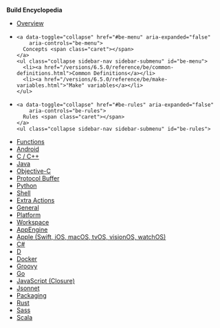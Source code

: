 
**Build Encyclopedia**

<ul class="sidebar-nav">
  <li><a href="/versions/6.5.0/reference/be/overview.html">Overview</a></li>

  <li>

    <a data-toggle="collapse" href="#be-menu" aria-expanded="false"
        aria-controls="be-menu">
      Concepts <span class="caret"></span>
    </a>
    <ul class="collapse sidebar-nav sidebar-submenu" id="be-menu">
      <li><a href="/versions/6.5.0/reference/be/common-definitions.html">Common Definitions</a></li>
      <li><a href="/versions/6.5.0/reference/be/make-variables.html">"Make" variables</a></li>
    </ul>
  </li>

  <li>

    <a data-toggle="collapse" href="#be-rules" aria-expanded="false"
        aria-controls="be-rules">
      Rules <span class="caret"></span>
    </a>
    <ul class="collapse sidebar-nav sidebar-submenu" id="be-rules">
  <li><a href="/versions/6.5.0/reference/be/functions.html">Functions</a></li>
    <li><a href="/versions/6.5.0/reference/be/android.html">Android</a></li>
      <li><a href="/versions/6.5.0/reference/be/c-cpp.html">C / C++</a></li>
      <li><a href="/versions/6.5.0/reference/be/java.html">Java</a></li>
      <li><a href="/versions/6.5.0/reference/be/objective-c.html">Objective-C</a></li>
      <li><a href="/versions/6.5.0/reference/be/protocol-buffer.html">Protocol Buffer</a></li>
      <li><a href="/versions/6.5.0/reference/be/python.html">Python</a></li>
      <li><a href="/versions/6.5.0/reference/be/shell.html">Shell</a></li>
      <li><a href="/versions/6.5.0/reference/be/extra-actions.html">Extra Actions</a></li>
      <li><a href="/versions/6.5.0/reference/be/general.html">General</a></li>
      <li><a href="/versions/6.5.0/reference/be/platform.html">Platform</a></li>
      <li><a href="/versions/6.5.0/reference/be/workspace.html">Workspace</a></li>

  <li><a href="https://github.com/bazelbuild/rules_appengine" target="_blank" rel="noopener">AppEngine</a></li>
  <li><a href="https://github.com/bazelbuild/rules_apple" target="_blank" rel="noopener">Apple (Swift, iOS, macOS, tvOS, visionOS, watchOS)</a></li>
  <li><a href="https://github.com/bazelbuild/rules_dotnet" target="_blank" rel="noopener">C#</a></li>
  <li><a href="https://github.com/bazelbuild/rules_d" target="_blank" rel="noopener">D</a></li>
  <li><a href="https://github.com/bazelbuild/rules_docker" target="_blank" rel="noopener">Docker</a></li>
  <li><a href="https://github.com/bazelbuild/rules_groovy" target="_blank" rel="noopener">Groovy</a></li>
  <li><a href="https://github.com/bazelbuild/rules_go" target="_blank" rel="noopener">Go</a></li>
  <li><a href="https://github.com/bazelbuild/rules_closure" target="_blank" rel="noopener">JavaScript (Closure)</a></li>
  <li><a href="https://github.com/bazelbuild/rules_jsonnet" target="_blank" rel="noopener">Jsonnet</a></li>
  <li><a href="/versions/6.5.0/reference/be/pkg.html">Packaging</a></li>
  <li><a href="https://github.com/bazelbuild/rules_rust" target="_blank" rel="noopener">Rust</a></li>
  <li><a href="https://github.com/bazelbuild/rules_sass" target="_blank" rel="noopener">Sass</a></li>
  <li><a href="https://github.com/bazelbuild/rules_scala" target="_blank" rel="noopener">Scala</a></li>
  </ul>
  </li>

</ul>
